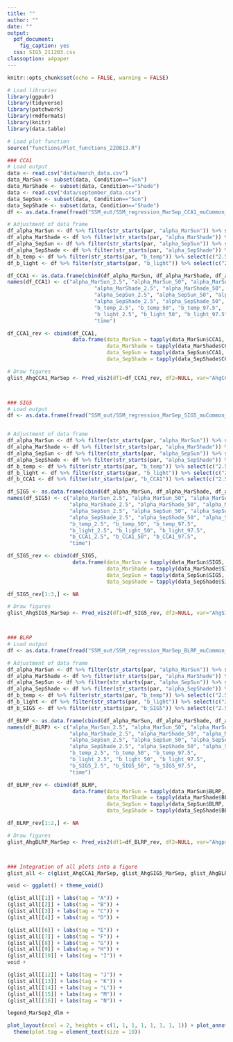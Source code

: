 ```yaml
---
title: ""
author: ""
date: ""
output: 
  pdf_document: 
    fig_caption: yes
  css: SIG5_211203.css
classoption: a4paper
---
```


\pagenumbering{gobble}

```r
knitr::opts_chunk$set(echo = FALSE, warning = FALSE)

# Load libraries
library(ggpubr)
library(tidyverse)
library(patchwork)
library(rmdformats)
library(knitr)
library(data.table)

# Load plot function
source("functions/Plot_functions_220813.R")
```

```r

### CCA1
# Load output
data <- read.csv("data/march_data.csv")
data_MarSun <- subset(data, Condition=="Sun")
data_MarShade <- subset(data, Condition=="Shade")
data <- read.csv("data/september_data.csv")
data_SepSun <- subset(data, Condition=="Sun")
data_SepShade <- subset(data, Condition=="Shade")
df <- as.data.frame(fread("SSM_out/SSM_regression_MarSep_CCA1_muCommon_out_Lagtemp0_Laglight0_WAIC_99.csv"))

# Adjustment of data frame
df_alpha_MarSun <- df %>% filter(str_starts(par, "alpha_MarSun")) %>% select(c("2.5%", "50%", "97.5%"))
df_alpha_MarShade <- df %>% filter(str_starts(par, "alpha_MarShade")) %>% select(c("2.5%", "50%", "97.5%"))
df_alpha_SepSun <- df %>% filter(str_starts(par, "alpha_SepSun")) %>% select(c("2.5%", "50%", "97.5%"))
df_alpha_SepShade <- df %>% filter(str_starts(par, "alpha_SepShade")) %>% select(c("2.5%", "50%", "97.5%"))
df_b_temp <- df %>% filter(str_starts(par, "b_temp")) %>% select(c("2.5%", "50%", "97.5%"))
df_b_light <- df %>% filter(str_starts(par, "b_light")) %>% select(c("2.5%", "50%", "97.5%"))

df_CCA1 <- as.data.frame(cbind(df_alpha_MarSun, df_alpha_MarShade, df_alpha_SepSun, df_alpha_SepShade, df_b_temp, df_b_light, unique(data$Time)))
names(df_CCA1) <- c("alpha_MarSun_2.5", "alpha_MarSun_50", "alpha_MarSun_97.5", 
                            "alpha_MarShade_2.5", "alpha_MarShade_50", "alpha_MarShade_97.5",
                            "alpha_SepSun_2.5", "alpha_SepSun_50", "alpha_SepSun_97.5", 
                            "alpha_SepShade_2.5", "alpha_SepShade_50", "alpha_SepShade_97.5",
                            "b_temp_2.5", "b_temp_50", "b_temp_97.5",
                            "b_light_2.5", "b_light_50", "b_light_97.5",
                            "time")

df_CCA1_rev <- cbind(df_CCA1,
                     data.frame(data_MarSun = tapply(data_MarSun$CCA1, data_MarSun$Time, mean),
                                data_MarShade = tapply(data_MarShade$CCA1, data_MarShade$Time, mean),
                                data_SepSun = tapply(data_SepSun$CCA1, data_SepSun$Time, mean),
                                data_SepShade = tapply(data_SepShade$CCA1, data_SepShade$Time, mean)))

# Draw figures
glist_AhgCCA1_MarSep <- Pred_vis2(df1=df_CCA1_rev, df2=NULL, var="AhgCCA1")



### SIG5
# Load output
df <- as.data.frame(fread("SSM_out/SSM_regression_MarSep_SIG5_muCommon_out_Lagtemp0_Laglight0_LagCCA13_WAIC_rev2_99.csv"))


# Adjustment of data frame
df_alpha_MarSun <- df %>% filter(str_starts(par, "alpha_MarSun")) %>% select(c("2.5%", "50%", "97.5%"))
df_alpha_MarShade <- df %>% filter(str_starts(par, "alpha_MarShade")) %>% select(c("2.5%", "50%", "97.5%"))
df_alpha_SepSun <- df %>% filter(str_starts(par, "alpha_SepSun")) %>% select(c("2.5%", "50%", "97.5%"))
df_alpha_SepShade <- df %>% filter(str_starts(par, "alpha_SepShade")) %>% select(c("2.5%", "50%", "97.5%"))
df_b_temp <- df %>% filter(str_starts(par, "b_temp")) %>% select(c("2.5%", "50%", "97.5%"))
df_b_light <- df %>% filter(str_starts(par, "b_light")) %>% select(c("2.5%", "50%", "97.5%"))
df_b_CCA1 <- df %>% filter(str_starts(par, "b_CCA1")) %>% select(c("2.5%", "50%", "97.5%"))

df_SIG5 <- as.data.frame(cbind(df_alpha_MarSun, df_alpha_MarShade, df_alpha_SepSun, df_alpha_SepShade, df_b_temp, df_b_light, df_b_CCA1, unique(data$Time)))
names(df_SIG5) <- c("alpha_MarSun_2.5", "alpha_MarSun_50", "alpha_MarSun_97.5", 
                    "alpha_MarShade_2.5", "alpha_MarShade_50", "alpha_MarShade_97.5",
                    "alpha_SepSun_2.5", "alpha_SepSun_50", "alpha_SepSun_97.5", 
                    "alpha_SepShade_2.5", "alpha_SepShade_50", "alpha_SepShade_97.5",
                    "b_temp_2.5", "b_temp_50", "b_temp_97.5",
                    "b_light_2.5", "b_light_50", "b_light_97.5",
                    "b_CCA1_2.5", "b_CCA1_50", "b_CCA1_97.5",
                    "time")

df_SIG5_rev <- cbind(df_SIG5,
                     data.frame(data_MarSun = tapply(data_MarSun$SIG5, data_MarSun$Time, mean),
                                data_MarShade = tapply(data_MarShade$SIG5, data_MarShade$Time, mean),
                                data_SepSun = tapply(data_SepSun$SIG5, data_SepSun$Time, mean),
                                data_SepShade = tapply(data_SepShade$SIG5, data_SepShade$Time, mean)))

df_SIG5_rev[1:3,] <- NA

# Draw figures
glist_AhgSIG5_MarSep <- Pred_vis2(df1=df_SIG5_rev, df2=NULL, var="AhgSIG5")



### BLRP
# Load output
df <- as.data.frame(fread("SSM_out/SSM_regression_MarSep_BLRP_muCommon_out_Lagtemp0_Laglight0_LagSIG52_WAIC_rev2_99.csv"))

# Adjustment of data frame
df_alpha_MarSun <- df %>% filter(str_starts(par, "alpha_MarSun")) %>% select(c("2.5%", "50%", "97.5%"))
df_alpha_MarShade <- df %>% filter(str_starts(par, "alpha_MarShade")) %>% select(c("2.5%", "50%", "97.5%"))
df_alpha_SepSun <- df %>% filter(str_starts(par, "alpha_SepSun")) %>% select(c("2.5%", "50%", "97.5%"))
df_alpha_SepShade <- df %>% filter(str_starts(par, "alpha_SepShade")) %>% select(c("2.5%", "50%", "97.5%"))
df_b_temp <- df %>% filter(str_starts(par, "b_temp")) %>% select(c("2.5%", "50%", "97.5%"))
df_b_light <- df %>% filter(str_starts(par, "b_light")) %>% select(c("2.5%", "50%", "97.5%"))
df_b_SIG5 <- df %>% filter(str_starts(par, "b_SIG5")) %>% select(c("2.5%", "50%", "97.5%"))

df_BLRP <- as.data.frame(cbind(df_alpha_MarSun, df_alpha_MarShade, df_alpha_SepSun, df_alpha_SepShade, df_b_temp, df_b_light, df_b_SIG5, unique(data$Time)))
names(df_BLRP) <- c("alpha_MarSun_2.5", "alpha_MarSun_50", "alpha_MarSun_97.5", 
                    "alpha_MarShade_2.5", "alpha_MarShade_50", "alpha_MarShade_97.5",
                    "alpha_SepSun_2.5", "alpha_SepSun_50", "alpha_SepSun_97.5", 
                    "alpha_SepShade_2.5", "alpha_SepShade_50", "alpha_SepShade_97.5",
                    "b_temp_2.5", "b_temp_50", "b_temp_97.5",
                    "b_light_2.5", "b_light_50", "b_light_97.5",
                    "b_SIG5_2.5", "b_SIG5_50", "b_SIG5_97.5",
                    "time")

df_BLRP_rev <- cbind(df_BLRP,
                     data.frame(data_MarSun = tapply(data_MarSun$BLRP, data_MarSun$Time, mean),
                                data_MarShade = tapply(data_MarShade$BLRP, data_MarShade$Time, mean),
                                data_SepSun = tapply(data_SepSun$BLRP, data_SepSun$Time, mean),
                                data_SepShade = tapply(data_SepShade$BLRP, data_SepShade$Time, mean)))

df_BLRP_rev[1:2,] <- NA

# Draw figures
glist_AhgBLRP_MarSep <- Pred_vis2(df1=df_BLRP_rev, df2=NULL, var="AhgpsbD BLRP")



### Integration of all plots into a figure
glist_all <- c(glist_AhgCCA1_MarSep, glist_AhgSIG5_MarSep, glist_AhgBLRP_MarSep)

void <- ggplot() + theme_void()

(glist_all[[1]] + labs(tag = "A")) + 
(glist_all[[2]] + labs(tag = "B")) + 
(glist_all[[3]] + labs(tag = "C")) +
(glist_all[[4]] + labs(tag = "D")) +

(glist_all[[6]] + labs(tag = "E")) +
(glist_all[[7]] + labs(tag = "F")) +
(glist_all[[8]] + labs(tag = "G")) +
(glist_all[[9]] + labs(tag = "H")) +
(glist_all[[10]] + labs(tag = "I")) +
void +

(glist_all[[12]] + labs(tag = "J")) +
(glist_all[[13]] + labs(tag = "K")) +
(glist_all[[14]] + labs(tag = "L")) +
(glist_all[[15]] + labs(tag = "M")) +
(glist_all[[16]] + labs(tag = "N")) +

legend_MarSep2_dlm +

plot_layout(ncol = 2, heights = c(1, 1, 1, 1, 1, 1, 1, 1)) + plot_annotation(title = "Fig. 3") &
  theme(plot.tag = element_text(size = 10))
```

